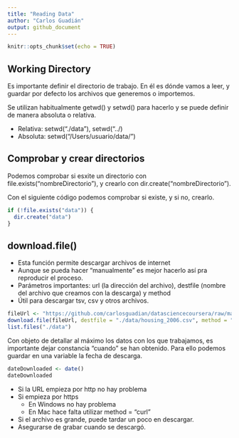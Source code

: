 ```yaml
---
title: "Reading Data"
author: "Carlos Guadián"
output: github_document
---
```


```r
knitr::opts_chunk$set(echo = TRUE)
```

## Working Directory
Es importante definir el directorio de trabajo. En él es dónde vamos a leer, y guardar por defecto los archivos que generemos o importemos.

Se utilizan habitualmente getwd() y setwd() para hacerlo y se puede definir de manera absoluta o relativa.

- Relativa: setwd("./data"), setwd("../)
- Absoluta: setwd("/Users/usuario/data/")

## Comprobar y crear directorios
Podemos comprobar si esxite un directorio con file.exists("nombreDirectorio"), y crearlo con dir.create("nombreDirectorio").

Con el siguiente código podemos comprobar si existe, y si no, crearlo.
```r
if (!file.exists("data")) {
  dir.create("data")
}
```

## download.file()

- Esta función permite descargar archivos de internet
- Aunque se pueda hacer "manualmente" es mejor hacerlo así pra reproducir el proceso.
- Parámetros importantes: url (la dirección del archivo), destfile (nombre del archivo que creamos con la descarga) y method
- Útil para descargar tsv, csv y otros archivos.
```r
fileUrl <- "https://github.com/carlosguadian/datasciencecoursera/raw/master/02_Getting_Cleaning_Data/Week_1/housing_2006.csv"
download.file(fileUrl, destfile = "./data/housing_2006.csv", method = "curl") # El método es "curl" porque la URL es https, si no, no funcionaría.
list.files("./data")
```

Con objeto de detallar al máximo los datos con los que trabajamos, es importante dejar constancia "cuando" se han obtenido. Para ello podemos guardar en una variable la fecha de descarga.
```r
dateDownloaded <- date()
dateDownloaded
```

- Si la URL empieza por http no hay problema
- Si empieza por https
  - En Windows no hay problema
  - En Mac hace falta utilizar method = "curl"
- Si el archivo es grande, puede tardar un poco en descargar.
- Asegurarse de grabar cuando se descargó.